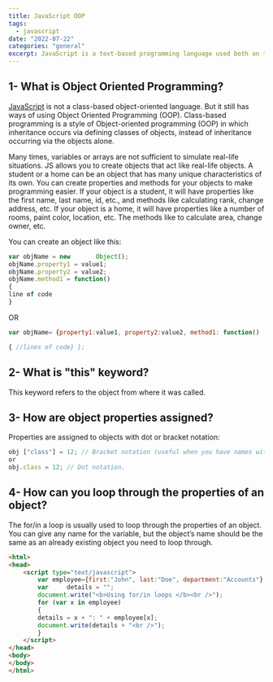```yaml
---
title: JavaScript OOP
tags:
  - javascript
date: "2022-07-22"
categories: "general" 
excerpt: JavaScript is a text-based programming language used both on the client-side and server-side that allows you to make web pages interactive. Where HTML and CSS are languages that give structure and style to web pages, JavaScript gives web pages interactive elements that engage a user.
---
```


## 1- What is Object Oriented Programming?

[<span className="link">JavaScript</span>](https://en.wikipedia.org/wiki/JavaScript) is not a class-based object-oriented language. But it still has ways of using Object Oriented Programming (OOP). Class-based programming is a style of Object-oriented programming (OOP) in which inheritance occurs via defining classes of objects, instead of inheritance occurring via the objects alone. 

Many times, variables or arrays are not sufficient to simulate real-life situations. JS allows you to create objects that act like real-life objects. A student or a home can be an object that has many unique characteristics of its own. You can create properties and methods for your objects to make programming easier. If your object is a student, it will have properties like the first name, last name, id, etc., and methods like calculating rank, change address, etc. If your object is a home, it will have properties like a number of rooms, paint color, location, etc. The methods like to calculate area, change owner, etc.

You can create an object like this:

```js
var objName = new		Object();
objName.property1 = value1;
objName.property2 = value2;
objName.method1 = function()
{
line of code	
}
```

OR 

```js 
var objName= {property1:value1, property2:value2, method1: function()

{ //lines of code} };
```

## 2- What is "this" keyword?

This keyword refers to the object from where it was called.

## 3- How are object properties assigned?

Properties are assigned to objects with dot or bracket notation: 

```js
obj ["class"] = 12; // Bracket notation (useful when you have names with hyphens).
or
obj.class = 12; // Dot notation.
```

## 4- How can you loop through the properties of an object? 

The for/in a loop is usually used to loop through the properties of an object. You can give any name for the variable, but the object’s name should be the same as an already existing object you need to loop through.

```html
<html>
<head>
    <script type="text/javascript">
        var employee={first:"John", last:"Doe", department:"Accounts"};
		var		details = "";
		document.write("<b>Using for/in loops </b><br />");
        for (var x in employee)
        {
		details = x + ": " + employee[x];
		document.write(details + "<br />");
        }
    </script>
</head>
<body>
</body>
</html>
```